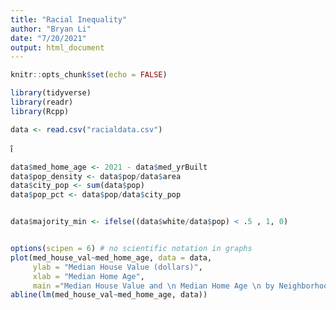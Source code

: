 ```yaml
---
title: "Racial Inequality"
author: "Bryan Li"
date: "7/20/2021"
output: html_document
---
```


```r
knitr::opts_chunk$set(echo = FALSE)

library(tidyverse)
library(readr)
library(Rcpp)

data <- read.csv("racialdata.csv")

```

î
```r

  
data$med_home_age <- 2021 - data$med_yrBuilt 
data$pop_density <- data$pop/data$area
data$city_pop <- sum(data$pop)
data$pop_pct <- data$pop/data$city_pop


data$majority_min <- ifelse((data$white/data$pop) < .5 , 1, 0)


options(scipen = 6) # no scientific notation in graphs
plot(med_house_val~med_home_age, data = data, 
     ylab = "Median House Value (dollars)", 
     xlab = "Median Home Age", 
     main ="Median House Value and \n Median Home Age \n by Neighborhood")+
abline(lm(med_house_val~med_home_age, data))

```


```r


```

